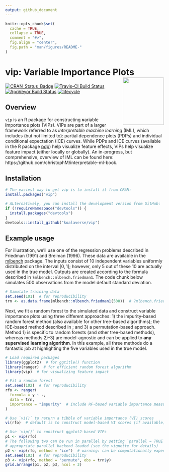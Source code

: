 ```yaml
---
output: github_document
---
```


```r
knitr::opts_chunk$set(
  cache = TRUE,
  collapse = TRUE,
  comment = "#>",
  fig.align = "center",
  fig.path = "man/figures/README-"
)
```

# vip: Variable Importance Plots <img src="man/figures/logo-vip.png" align="right" width="130" height="150" />

[![CRAN_Status_Badge](http://www.r-pkg.org/badges/version/vip)](https://cran.r-project.org/package=vip)
[![Travis-CI Build Status](https://travis-ci.org/koalaverse/vip.svg?branch=master)](https://travis-ci.org/koalaverse/vip)
[![AppVeyor Build Status](https://ci.appveyor.com/api/projects/status/github/koalaverse/vip?branch=master&svg=true)](https://ci.appveyor.com/project/koalaverse/vip)
[![lifecycle](https://img.shields.io/badge/lifecycle-maturing-brightgreen.svg)](https://www.tidyverse.org/lifecycle/#stable)


## Overview

`vip` is an R package for constructing **v**ariable **i**mportance **p**lots (VIPs). VIPs are part of a larger framework referred to as *interpretable machine learning* (IML), which includes (but not limited to): partial dependence plots (PDPs) and individual conditional expectation (ICE) curves. While PDPs and ICE curves (available in the R package [pdp](https://cran.r-project.org/package=pdp)) help visualize feature effects, VIPs help visualize feature impact (either locally or globally). An in-progress, but comprehensive, overview of IML can be found here: https://github.com/christophM/interpretable-ml-book.


## Installation

```r
# The easiest way to get vip is to install it from CRAN:
install.packages("vip")

# ALternatively, you can install the development version from GitHub:
if (!requireNamespace("devtools")) {
  install.packages("devtools")
}
devtools::install_github("koalaverse/vip")
```


## Example usage

For illustration, we'll use one of the regression problems described in Friedman (1991) and Breiman (1996). These data are available in the [mlbench](https://CRAN.R-project.org/package=mlbench) package. The inputs consist of 10 independent variables uniformly distributed on the interval $\left[0, 1\right]$; however, only 5 out of these 10 are actually used in the true model. Outputs are created according to the formula described in `?mlbench::mlbench.friedman1`. The code chunk below simulates 500 observations from the model default standard deviation.
```r
# Simulate training data
set.seed(101)  # for reproducibility
trn <- as.data.frame(mlbench::mlbench.friedman1(500))  # ?mlbench.friedman1
```
Next, we fit a random forest to the simulated data and construct variable importance plots using three different approaches: 1) the impurity-based random forest method (also available for other tree-based algorithms); the ICE-based method described in ; and 3) a permutation-based approach. Method 1) is specific to random forests (and other tree-based methods), whereas methods 2)--3) are model-agnostic and can be applied to **any supervised learning algorithm**. In this example, all three methods do a fantastic job at highlighting the five variables used in the true model.
```r
# Load required packages
library(ggplot2)  # for ggtitle() function
library(ranger)  # for efficient random forest algorithm
library(vip)  # for visualizing feature impact

# Fit a random forest
set.seed(102)  # for reproducibility
rfo <- ranger(
  formula = y ~ ., 
  data = trn, 
  importance = "impurity"  # include RF-based variable importance measure
)

# Use `vi()` to return a tibble of variable importance (VI) scores
vi(rfo)  # default is to construct model-based VI scores (if available)

# Use `vip()` to construct ggplot2-based VIPs
p1 <- vip(rfo)
# The following two can be run in parallel by setting `parallel = TRUE` with an
# appropriate parallel backend loaded (see the vignette for details)
p2 <- vip(rfo, method = "ice")  # warning: can be computationally expensive!
set.seed(103)  # for reproducibility
p3 <- vip(rfo, method = "permute", obs = trn$y)
grid.arrange(p1, p2, p3, ncol = 3)
```
